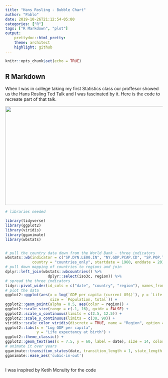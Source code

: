 ---
title: "Hans Rosling - Bubble Chart"
author: "Pablo"
date: 2019-10-26T21:12:54-05:00
categories: ["R"]
tags: ["R Markdown", "plot"]
output: 
    prettydoc::html_pretty:
    theme: architect
    highlight: github
---

```{r setup, include=FALSE}
knitr::opts_chunk$set(echo = TRUE)
```

## R Markdown

When I was in college taking my first Statistics class our proffesor showed us the Hans Rosling Ted Talk and I was fascinated by it. Here is the code to recreate part of that talk.

![](https://youtu.be/hVimVzgtD6w){width="560" height="315"}




```{r warning = FALSE, error = FALSE, message = FALSE}
# libraries needed

library(tidyverse)
library(ggplot2)
library(viridis)
library(gganimate)
library(wbstats)


# pull the country data down from the World Bank - three indicators
wbstats::wb(indicator = c("SP.DYN.LE00.IN", "NY.GDP.PCAP.CD", "SP.POP.TOTL"), 
            country = "countries_only", startdate = 1960, enddate = 2018)  %>% 
# pull down mapping of countries to regions and join
dplyr::left_join(wbstats::wbcountries() %>% 
                   dplyr::select(iso3c, region)) %>% 
# spread the three indicators
tidyr::pivot_wider(id_cols = c("date", "country", "region"), names_from = indicator, values_from = value) %>% 
# plot the data
ggplot2::ggplot(aes(x = log(`GDP per capita (current US$)`), y = `Life expectancy at birth, total (years)`,
                    size = `Population, total`)) +
ggplot2::geom_point(alpha = 0.5, aes(color = region)) +
ggplot2::scale_size(range = c(.1, 16), guide = FALSE) +
ggplot2::scale_x_continuous(limits = c(2.5, 12.5)) +
ggplot2::scale_y_continuous(limits = c(30, 90)) +
viridis::scale_color_viridis(discrete = TRUE, name = "Region", option = "viridis") +
ggplot2::labs(x = "Log GDP per capita",
              y = "Life expectancy at birth") +
ggplot2::theme_classic() +
ggplot2::geom_text(aes(x = 7.5, y = 60, label = date), size = 14, color = 'lightgrey', family = 'Oswald') +
# animate it over years
gganimate::transition_states(date, transition_length = 1, state_length = 1) +
gganimate::ease_aes('cubic-in-out')
  
```

I was inspired by Ketih Mcnulty for the code
